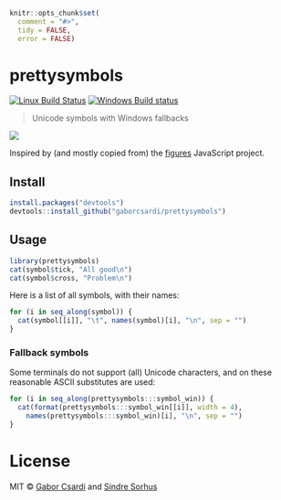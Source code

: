 
```r
knitr::opts_chunk$set(
  comment = "#>",
  tidy = FALSE,
  error = FALSE)
```


# prettysymbols

[![Linux Build Status](https://travis-ci.org/gaborcsardi/prettysymbols.png?branch=master)](https://travis-ci.org/gaborcsardi/prettysymbols)
[![Windows Build status](https://ci.appveyor.com/api/projects/status/e5gj6n5sbq668e9y)](https://ci.appveyor.com/project/gaborcsardi/prettysymbols)


> Unicode symbols with Windows fallbacks

![](screenshot.png)

Inspired by (and mostly copied from) the
[figures](https://github.com/sindresorhus/figures) JavaScript project.

## Install

```r
install.packages("devtools")
devtools::install_github("gaborcsardi/prettysymbols")
```

## Usage

```r
library(prettysymbols)
cat(symbol$tick, "All good\n")
cat(symbol$cross, "Problem\n")
```

Here is a list of all symbols, with their names:

```r
for (i in seq_along(symbol)) {
  cat(symbol[[i]], "\t", names(symbol)[i], "\n", sep = "")
}
```

### Fallback symbols

Some terminals do not support (all) Unicode characters, and on these reasonable
ASCII substitutes are used:

```r
for (i in seq_along(prettysymbols:::symbol_win)) {
  cat(format(prettysymbols:::symbol_win[[i]], width = 4),
    names(prettysymbols:::symbol_win)[i], "\n", sep = "")
}
```

# License

MIT © [Gabor Csardi](http://gaborcsardi.org) and [Sindre Sorhus](http://sindresorhus.com)
